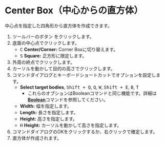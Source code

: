 
# Center Box（中心からの直方体）

<Reference shortcut='' command='Center Box' button='ツールバー' />

中心点を指定した四角形から直方体を作成できます。

1. ツールバーのボタン <ButtonIcon type="button-center-box" /> をクリックします。
2. 底面の中心点でクリックします。
   - <kbd>C</kbd> **Center/Corner:** Corner Boxに切り替えます。
   - <kbd>S</kbd> **Square:** 正方形に限定します。
3. 外周の終点でクリックします。
4. カーソルを動かして目的の高さでクリックします。
5. コマンドダイアログとキーボードショートカットでオプションを設定します。
   - **Select target bodies**, <kbd>Shift + Q</kbd>, <kbd>Q</kbd>, <kbd>W</kbd>, <kbd>Shift + E</kbd>, <kbd>B</kbd>, <kbd>T</kbd>
      - これらのオプションはBooleanコマンドと同じ機能です。詳細は[**Boolean**](../solid/boolean)コマンドを参照してください。
   - **Width:** 幅を指定します。
   - **Length:** 長さを指定します。
   - **Height:** 高さを指定します。
   - <kbd>H</kbd> **Height:** カーソルを動かして高さを指定します。
5. コマンドダイアログのOKをクリックするか、右クリックで確定します。
6. 直方体が作成されます。



